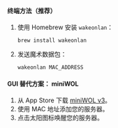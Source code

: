 <h4>终端方法（推荐）</h4>

1. 使用 Homebrew 安装 `wakeonlan`：

   ```
   brew install wakeonlan
   ```

2. 发送魔术数据包：

   ```
   wakeonlan MAC_ADDRESS
   ```

<h4>GUI 替代方案： miniWOL</h4>

1. 从 App Store 下载 [miniWOL v3](https://apps.apple.com/app/miniwol/id6474282023)。
2. 使用 MAC 地址添加您的服务器。
3. 点击太阳图标唤醒您的服务器。
